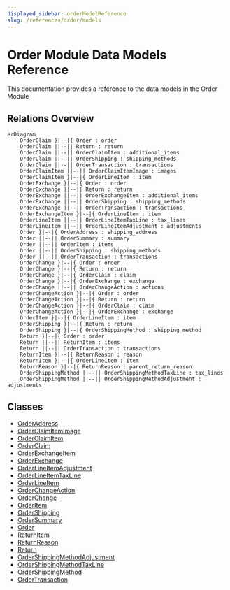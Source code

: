 ```yaml
---
displayed_sidebar: orderModelReference
slug: /references/order/models
---
```



# Order Module Data Models Reference

This documentation provides a reference to the data models in the Order Module

## Relations Overview

```mermaid
erDiagram
	OrderClaim }|--|{ Order : order
	OrderClaim ||--|| Return : return
	OrderClaim ||--|| OrderClaimItem : additional_items
	OrderClaim ||--|| OrderShipping : shipping_methods
	OrderClaim ||--|| OrderTransaction : transactions
	OrderClaimItem ||--|| OrderClaimItemImage : images
	OrderClaimItem }|--|{ OrderLineItem : item
	OrderExchange }|--|{ Order : order
	OrderExchange ||--|| Return : return
	OrderExchange ||--|| OrderExchangeItem : additional_items
	OrderExchange ||--|| OrderShipping : shipping_methods
	OrderExchange ||--|| OrderTransaction : transactions
	OrderExchangeItem }|--|{ OrderLineItem : item
	OrderLineItem ||--|| OrderLineItemTaxLine : tax_lines
	OrderLineItem ||--|| OrderLineItemAdjustment : adjustments
	Order }|--|{ OrderAddress : shipping_address
	Order ||--|| OrderSummary : summary
	Order ||--|| OrderItem : items
	Order ||--|| OrderShipping : shipping_methods
	Order ||--|| OrderTransaction : transactions
	OrderChange }|--|{ Order : order
	OrderChange }|--|{ Return : return
	OrderChange }|--|{ OrderClaim : claim
	OrderChange }|--|{ OrderExchange : exchange
	OrderChange ||--|| OrderChangeAction : actions
	OrderChangeAction }|--|{ Order : order
	OrderChangeAction }|--|{ Return : return
	OrderChangeAction }|--|{ OrderClaim : claim
	OrderChangeAction }|--|{ OrderExchange : exchange
	OrderItem }|--|{ OrderLineItem : item
	OrderShipping }|--|{ Return : return
	OrderShipping }|--|{ OrderShippingMethod : shipping_method
	Return }|--|{ Order : order
	Return ||--|| ReturnItem : items
	Return ||--|| OrderTransaction : transactions
	ReturnItem }|--|{ ReturnReason : reason
	ReturnItem }|--|{ OrderLineItem : item
	ReturnReason }|--|{ ReturnReason : parent_return_reason
	OrderShippingMethod ||--|| OrderShippingMethodTaxLine : tax_lines
	OrderShippingMethod ||--|| OrderShippingMethodAdjustment : adjustments

```

## Classes

- [OrderAddress](../../order_models/classes/order_models.OrderAddress/page.mdx)
- [OrderClaimItemImage](../../order_models/classes/order_models.OrderClaimItemImage/page.mdx)
- [OrderClaimItem](../../order_models/classes/order_models.OrderClaimItem/page.mdx)
- [OrderClaim](../../order_models/classes/order_models.OrderClaim/page.mdx)
- [OrderExchangeItem](../../order_models/classes/order_models.OrderExchangeItem/page.mdx)
- [OrderExchange](../../order_models/classes/order_models.OrderExchange/page.mdx)
- [OrderLineItemAdjustment](../../order_models/classes/order_models.OrderLineItemAdjustment/page.mdx)
- [OrderLineItemTaxLine](../../order_models/classes/order_models.OrderLineItemTaxLine/page.mdx)
- [OrderLineItem](../../order_models/classes/order_models.OrderLineItem/page.mdx)
- [OrderChangeAction](../../order_models/classes/order_models.OrderChangeAction/page.mdx)
- [OrderChange](../../order_models/classes/order_models.OrderChange/page.mdx)
- [OrderItem](../../order_models/classes/order_models.OrderItem/page.mdx)
- [OrderShipping](../../order_models/classes/order_models.OrderShipping/page.mdx)
- [OrderSummary](../../order_models/classes/order_models.OrderSummary/page.mdx)
- [Order](../../order_models/classes/order_models.Order/page.mdx)
- [ReturnItem](../../order_models/classes/order_models.ReturnItem/page.mdx)
- [ReturnReason](../../order_models/classes/order_models.ReturnReason/page.mdx)
- [Return](../../order_models/classes/order_models.Return/page.mdx)
- [OrderShippingMethodAdjustment](../../order_models/classes/order_models.OrderShippingMethodAdjustment/page.mdx)
- [OrderShippingMethodTaxLine](../../order_models/classes/order_models.OrderShippingMethodTaxLine/page.mdx)
- [OrderShippingMethod](../../order_models/classes/order_models.OrderShippingMethod/page.mdx)
- [OrderTransaction](../../order_models/classes/order_models.OrderTransaction/page.mdx)
